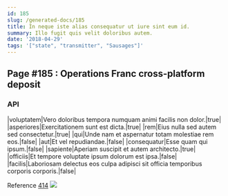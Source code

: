 ```yaml
---
id: 185
slug: /generated-docs/185
title: In neque iste alias consequatur ut iure sint eum id.
summary: Illo fugit quis velit doloribus autem.
date: '2018-04-29'
tags: '["state", "transmitter", "Sausages"]'
---
```

## Page #185 : Operations Franc cross-platform deposit
<Partial />

### API

|voluptatem|Vero doloribus tempora numquam animi facilis non dolor.|true|
|asperiores|Exercitationem sunt est dicta.|true|
|rem|Eius nulla sed autem sed consectetur.|true|
|qui|Unde nam et aspernatur totam molestiae rem eos.|false|
|aut|Et vel repudiandae.|false|
|consequatur|Esse quam qui ipsum.|false|
|sapiente|Aperiam suscipit et autem architecto.|true|
|officiis|Et tempore voluptate ipsum dolorum est ipsa.|false|
|facilis|Laboriosam delectus eos culpa adipisci sit officia temporibus corporis corporis.|false|

Reference [414](/generated-docs/414)
![](/assets/cats-5.jpg)


